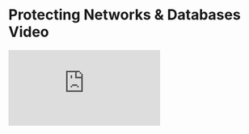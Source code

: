 # Protecting Networks & Databases Video

<div className="relative mx-auto mt-6 pt-[56.25%]">
  <iframe
    className="absolute top-0 left-0 w-full h-full"
    src="https://www.youtube.com/embed/xmiEpp7hAEs?si=j9rECwVUn0qZhHtg"
    title="YouTube video player"
    frameBorder="0"
    allow="accelerometer; autoplay; clipboard-write; encrypted-media; gyroscope; picture-in-picture; web-share"
    referrerPolicy="strict-origin-when-cross-origin"
    allowFullScreen
  ></iframe>
</div>